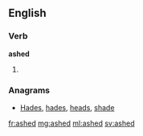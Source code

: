 ==English==

===Verb===
'''ashed'''

# {{past of|ash}}

===Anagrams===
* [[Hades#English|Hades]], [[hades#English|hades]], [[heads#English|heads]], [[shade#English|shade]]

[[fr:ashed]]
[[mg:ashed]]
[[ml:ashed]]
[[sv:ashed]]